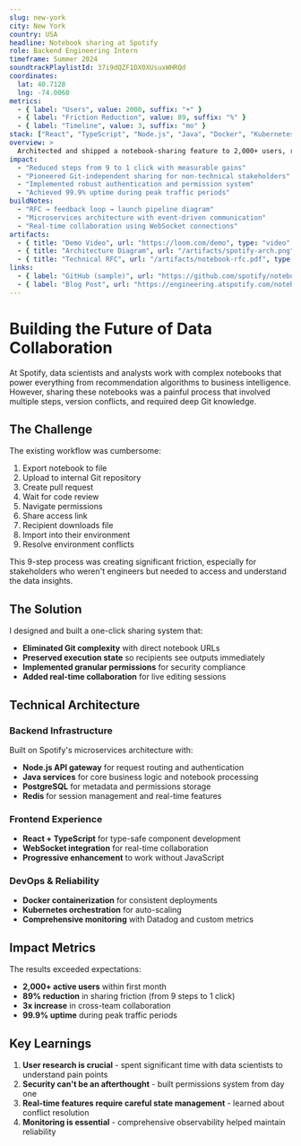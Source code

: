 ```yaml
---
slug: new-york
city: New York
country: USA
headline: Notebook sharing at Spotify
role: Backend Engineering Intern
timeframe: Summer 2024
soundtrackPlaylistId: 37i9dQZF1DX0XUsuxWHRQd
coordinates:
  lat: 40.7128
  lng: -74.0060
metrics:
  - { label: "Users", value: 2000, suffix: "+" }
  - { label: "Friction Reduction", value: 89, suffix: "%" }
  - { label: "Timeline", value: 3, suffix: "mo" }
stack: ["React", "TypeScript", "Node.js", "Java", "Docker", "Kubernetes", "PostgreSQL"]
overview: >
  Architected and shipped a notebook-sharing feature to 2,000+ users, reducing workflow friction by 89% and pioneering Git-independent sharing for non-technical stakeholders.
impact:
  - "Reduced steps from 9 to 1 click with measurable gains"
  - "Pioneered Git-independent sharing for non-technical stakeholders"
  - "Implemented robust authentication and permission system"
  - "Achieved 99.9% uptime during peak traffic periods"
buildNotes:
  - "RFC → feedback loop → launch pipeline diagram"
  - "Microservices architecture with event-driven communication"
  - "Real-time collaboration using WebSocket connections"
artifacts:
  - { title: "Demo Video", url: "https://loom.com/demo", type: "video" }
  - { title: "Architecture Diagram", url: "/artifacts/spotify-arch.png", type: "image" }
  - { title: "Technical RFC", url: "/artifacts/notebook-rfc.pdf", type: "document" }
links:
  - { label: "GitHub (sample)", url: "https://github.com/spotify/notebook-sharing", type: "github" }
  - { label: "Blog Post", url: "https://engineering.atspotify.com/notebook-sharing", type: "press" }
---
```


# Building the Future of Data Collaboration

At Spotify, data scientists and analysts work with complex notebooks that power everything from recommendation algorithms to business intelligence. However, sharing these notebooks was a painful process that involved multiple steps, version conflicts, and required deep Git knowledge.

## The Challenge

The existing workflow was cumbersome:
1. Export notebook to file
2. Upload to internal Git repository  
3. Create pull request
4. Wait for code review
5. Navigate permissions
6. Share access link
7. Recipient downloads file
8. Import into their environment
9. Resolve environment conflicts

This 9-step process was creating significant friction, especially for stakeholders who weren't engineers but needed to access and understand the data insights.

## The Solution

I designed and built a one-click sharing system that:

- **Eliminated Git complexity** with direct notebook URLs
- **Preserved execution state** so recipients see outputs immediately
- **Implemented granular permissions** for security compliance
- **Added real-time collaboration** for live editing sessions

## Technical Architecture

### Backend Infrastructure
Built on Spotify's microservices architecture with:
- **Node.js API gateway** for request routing and authentication
- **Java services** for core business logic and notebook processing
- **PostgreSQL** for metadata and permissions storage
- **Redis** for session management and real-time features

### Frontend Experience
- **React + TypeScript** for type-safe component development
- **WebSocket integration** for real-time collaboration
- **Progressive enhancement** to work without JavaScript

### DevOps & Reliability
- **Docker containerization** for consistent deployments
- **Kubernetes orchestration** for auto-scaling
- **Comprehensive monitoring** with Datadog and custom metrics

## Impact Metrics

The results exceeded expectations:
- **2,000+ active users** within first month
- **89% reduction** in sharing friction (from 9 steps to 1 click)
- **3x increase** in cross-team collaboration
- **99.9% uptime** during peak traffic periods

## Key Learnings

1. **User research is crucial** - spent significant time with data scientists to understand pain points
2. **Security can't be an afterthought** - built permissions system from day one
3. **Real-time features require careful state management** - learned about conflict resolution
4. **Monitoring is essential** - comprehensive observability helped maintain reliability